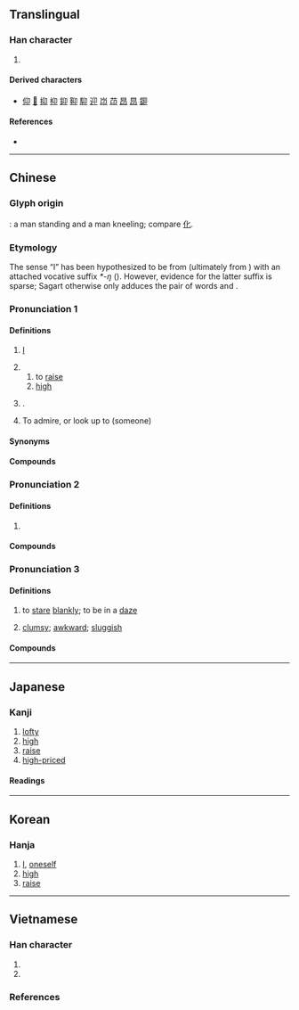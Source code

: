 {{also|卯|卵}}
{{character info}}
==Translingual==

===Han character===
{{Han char|rn=26|rad=卩|as=02|sn=4|four=27720|canj=HVSL|ids=⿰⿱丿𠄌卩}}

# {{n-g|When used as a component in other characters , 卬 can be referred to as [[昂字底]].}}

====Derived characters====
* [[仰]] [[𢗾]] [[抑]] [[枊]] [[䤝]] [[䩕]] [[䭹]] [[迎]] [[岇]] [[䒢]] [[昂]] [[䀚]] [[𨧞]]

====References====
* {{Han ref|kx=0158.490|dkj=02841|dj=0363.070|hdz=10310.120|uh=536C|ud=21356|bh=C957|bd=51543}}

----

==Chinese==
{{zh-forms|alt=𠨐,卭}}

===Glyph origin===
{{Han etym}}
{{Han compound|匕|卩|ls=ic}}: a man standing and a man kneeling; compare [[化]].

===Etymology===
The sense “I” has been hypothesized to be from {{och-l|我|I}} (ultimately from {{der|zh|sit-pro|*ŋa-j ~ ka}}) with an attached vocative suffix ''*-ŋ'' ({{zh-ref|Sagart, 1999: 134}}). However, evidence for the latter suffix is sparse; Sagart otherwise only adduces the pair of words {{och-l|女|woman}} and {{och-l|娘|mother (originally as a term of address)}}.

{{rfe|zh}}

===Pronunciation 1===
{{zh-pron
|m=áng
|c=ngong4
|mn=ml:gông
|mc=1
|oc=y,1
|cat=
}}

====Definitions====
{{zh-hanzi}}

# {{lb|zh|literary|or|old-style|_|Xiang}} [[I]]
# {{zh-alt-form|昂}}
## to [[raise]]
## [[high]]
# {{surname|zh}}.
# To admire, or look up to (someone)

====Synonyms====
{{zh-dial|我}}

====Compounds====
{{zh-der|卬燥|卬首信眉|卬卬}}

===Pronunciation 2===
{{zh-pron
|m=yǎng
|c=joeng5
|mc=2
|oc=n,2
|cat=
}}

====Definitions====
{{zh-hanzi}}

# {{zh-alt-form|仰}}

====Compounds====
{{zh-der|瞻卬}}

===Pronunciation 3===
{{zh-pron
|mn=xm,zz:gāng
|cat=
}}

====Definitions====
{{zh-hanzi}}

# {{lb|zh|Xiamen|&|Zhangzhou|_|Hokkien}} to [[stare]] [[blankly]]; to be in a [[daze]]
# {{lb|zh|Zhangzhou|_|Hokkien}} [[clumsy]]; [[awkward]]; [[sluggish]] {{gl|usually said in reduplication}}

====Compounds====
{{zh-der|卬去}}

----

==Japanese==

===Kanji===
{{ja-kanji|grade=|rs=卩02}}

# [[lofty]]
# [[high]]
# [[raise]]
# [[high-priced]]

====Readings====
{{ja-readings
|on=ごう<がう, きょう<きやう
|kun=のぞむ, なす, たかぶる
}}

----

==Korean==

===Hanja===
{{ko-hanja|hangeul=앙|rv=ang|mr=ang}}

# [[I]], [[oneself]]
# [[high]]
# [[raise]]

----

==Vietnamese==

===Han character===
{{vi-readings|rs=口04
|hanviet=ngang-gdhn;tvctdhv;hvttd;tchvtd
|phienthiet=
|nom=ngang-gdhn
}}

# {{han tu form of|ngang|first person pronoun in literary texts}}
# {{nom form of|ngang|[[horizontal]], [[level]], [[flat]], [[stubborn]]}}

===References===
<references/>